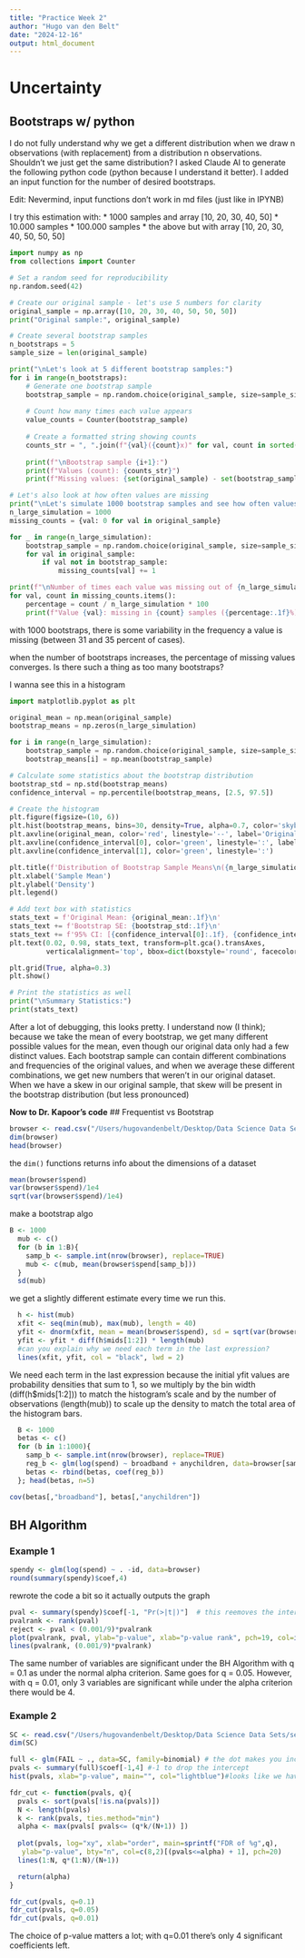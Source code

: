 ```yaml
---
title: "Practice Week 2"
author: "Hugo van den Belt"
date: "2024-12-16"
output: html_document
---
```


# Uncertainty

## Bootstraps w/ python

I do not fully understand why we get a different distribution when we draw n observations (with replacement) from a distribution n observations. Shouldn't we just get the same distribution? I asked Claude AI to generate the following python code (python because I understand it better). I added an input function for the number of desired bootstraps.

Edit: Nevermind, input functions don't work in md files (just like in IPYNB)

I try this estimation with:
* 1000 samples and array [10, 20, 30, 40, 50]
* 10.000 samples
* 100.000 samples
* the above but with array [10, 20, 30, 40, 50, 50, 50]


```python
import numpy as np
from collections import Counter

# Set a random seed for reproducibility
np.random.seed(42)

# Create our original sample - let's use 5 numbers for clarity
original_sample = np.array([10, 20, 30, 40, 50, 50, 50])
print("Original sample:", original_sample)

# Create several bootstrap samples
n_bootstraps = 5
sample_size = len(original_sample)

print("\nLet's look at 5 different bootstrap samples:")
for i in range(n_bootstraps):
    # Generate one bootstrap sample
    bootstrap_sample = np.random.choice(original_sample, size=sample_size, replace=True)
    
    # Count how many times each value appears
    value_counts = Counter(bootstrap_sample)
    
    # Create a formatted string showing counts
    counts_str = ", ".join(f"{val}({count}x)" for val, count in sorted(value_counts.items()))
    
    print(f"\nBootstrap sample {i+1}:")
    print(f"Values (count): {counts_str}")
    print(f"Missing values: {set(original_sample) - set(bootstrap_sample)}")

# Let's also look at how often values are missing
print("\nLet's simulate 1000 bootstrap samples and see how often values are missing:")
n_large_simulation = 1000
missing_counts = {val: 0 for val in original_sample}

for _ in range(n_large_simulation):
    bootstrap_sample = np.random.choice(original_sample, size=sample_size, replace=True)
    for val in original_sample:
        if val not in bootstrap_sample:
            missing_counts[val] += 1

print(f"\nNumber of times each value was missing out of {n_large_simulation} samples:")
for val, count in missing_counts.items():
    percentage = count / n_large_simulation * 100
    print(f"Value {val}: missing in {count} samples ({percentage:.1f}%)")
```

with 1000 bootstraps, there is some variability in the frequency a value is missing (between 31 and 35 percent of cases).

when the number of bootstraps increases, the percentage of missing values converges. Is there such a thing as too many bootstraps?


I wanna see this in a histogram
```python
import matplotlib.pyplot as plt

original_mean = np.mean(original_sample)
bootstrap_means = np.zeros(n_large_simulation)

for i in range(n_large_simulation):
    bootstrap_sample = np.random.choice(original_sample, size=sample_size, replace=True)
    bootstrap_means[i] = np.mean(bootstrap_sample)

# Calculate some statistics about the bootstrap distribution
bootstrap_std = np.std(bootstrap_means)
confidence_interval = np.percentile(bootstrap_means, [2.5, 97.5])

# Create the histogram
plt.figure(figsize=(10, 6))
plt.hist(bootstrap_means, bins=30, density=True, alpha=0.7, color='skyblue')
plt.axvline(original_mean, color='red', linestyle='--', label='Original Mean')
plt.axvline(confidence_interval[0], color='green', linestyle=':', label='95% CI')
plt.axvline(confidence_interval[1], color='green', linestyle=':')

plt.title(f'Distribution of Bootstrap Sample Means\n({n_large_simulation} resamples)')
plt.xlabel('Sample Mean')
plt.ylabel('Density')
plt.legend()

# Add text box with statistics
stats_text = f'Original Mean: {original_mean:.1f}\n'
stats_text += f'Bootstrap SE: {bootstrap_std:.1f}\n'
stats_text += f'95% CI: [{confidence_interval[0]:.1f}, {confidence_interval[1]:.1f}]'
plt.text(0.02, 0.98, stats_text, transform=plt.gca().transAxes, 
         verticalalignment='top', bbox=dict(boxstyle='round', facecolor='white', alpha=0.8))

plt.grid(True, alpha=0.3)
plt.show()

# Print the statistics as well
print("\nSummary Statistics:")
print(stats_text)
```


After a lot of debugging, this looks pretty. I understand now (I think); because we take the mean of every bootstrap, we get many different possible values for the mean, even though our original data only had a few distinct values. Each bootstrap sample can contain different combinations and frequencies of the original values, and when we average these different combinations, we get new numbers that weren't in our original dataset. When we have a skew in our original sample, that skew will be present in the bootstrap distribution (but less pronounced)



**Now to Dr. Kapoor's code**
## Frequentist vs Bootstrap

```r
browser <- read.csv("/Users/hugovandenbelt/Desktop/Data Science Data Sets/web-browsers.csv")
dim(browser)
head(browser)
```

the `dim()` functions returns info about the dimensions of a dataset


```r
mean(browser$spend)
var(browser$spend)/1e4
sqrt(var(browser$spend)/1e4)
```

make a bootstrap algo

```r
B <- 1000
  mub <- c()
  for (b in 1:B){
    samp_b <- sample.int(nrow(browser), replace=TRUE)
    mub <- c(mub, mean(browser$spend[samp_b]))
  }
  sd(mub)
```

we get a slightly different estimate every time we run this.

```r
  h <- hist(mub)
  xfit <- seq(min(mub), max(mub), length = 40) 
  yfit <- dnorm(xfit, mean = mean(browser$spend), sd = sqrt(var(browser$spend)/1e4)) 
  yfit <- yfit * diff(h$mids[1:2]) * length(mub) 
  #can you explain why we need each term in the last expression? 
  lines(xfit, yfit, col = "black", lwd = 2)
```

We need each term in the last expression because the initial yfit values are probability densities that sum to 1, so we multiply by the bin width (diff(h$mids[1:2])) to match the histogram's scale and by the number of observations (length(mub)) to scale up the density to match the total area of the histogram bars.

```r
  B <- 1000
  betas <- c()
  for (b in 1:1000){
    samp_b <- sample.int(nrow(browser), replace=TRUE)
    reg_b <- glm(log(spend) ~ broadband + anychildren, data=browser[samp_b,])
    betas <- rbind(betas, coef(reg_b))
  }; head(betas, n=5)
```

```r
cov(betas[,"broadband"], betas[,"anychildren"])
```


## BH Algorithm
### Example 1

```r
spendy <- glm(log(spend) ~ . -id, data=browser)
round(summary(spendy)$coef,4)
```

rewrote the code a bit so it actually outputs the graph
```r
pval <- summary(spendy)$coef[-1, "Pr(>|t|)"]  # this reemoves the intercept p-value
pvalrank <- rank(pval)
reject <- pval < (0.001/9)*pvalrank
plot(pvalrank, pval, ylab="p-value", xlab="p-value rank", pch=19, col=ifelse(reject, "red", "black"))
lines(pvalrank, (0.001/9)*pvalrank)
```

The same number of variables are significant under the BH Algorithm with q = 0.1 as under the normal alpha criterion. Same goes for q = 0.05. However, with q = 0.01, only 3 variables are significant while under the alpha criterion there would be 4.


### Example 2

```r
SC <- read.csv("/Users/hugovandenbelt/Desktop/Data Science Data Sets/semiconductor.csv")
dim(SC)
```

```r
full <- glm(FAIL ~ ., data=SC, family=binomial) # the dot makes you include all the variables in the dataset
pvals <- summary(full)$coef[-1,4] #-1 to drop the intercept
hist(pvals, xlab="p-value", main="", col="lightblue")#looks like we have some
```

```r
fdr_cut <- function(pvals, q){
  pvals <- sort(pvals[!is.na(pvals)])
  N <- length(pvals)
  k <- rank(pvals, ties.method="min")
  alpha <- max(pvals[ pvals<= (q*k/(N+1)) ])
  
  plot(pvals, log="xy", xlab="order", main=sprintf("FDR of %g",q),
   ylab="p-value", bty="n", col=c(8,2)[(pvals<=alpha) + 1], pch=20)
  lines(1:N, q*(1:N)/(N+1))

  return(alpha)
}

fdr_cut(pvals, q=0.1)
fdr_cut(pvals, q=0.05)
fdr_cut(pvals, q=0.01)
```

The choice of p-value matters a lot; with q=0.01 there's only 4 significant coefficients left.










